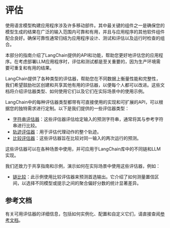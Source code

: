 
# 评估

使用语言模型构建应用程序涉及许多移动部件。其中最关键的组件之一是确保您的模型生成的结果在广泛的输入范围内可靠和有用，并且与应用程序的其他软件组件配合良好。确保可靠性通常归结为应用程序设计、测试和评估以及运行时检查的组合。

本部分的指南介绍了LangChain提供的API和功能，帮助您更好地评估您的应用程序。在考虑部署LLM应用程序时，评估和测试都是至关重要的，因为生产环境需要可重复和有用的结果。

LangChain提供了各种类型的评估器，帮助您在不同数据上衡量性能和完整性，我们希望鼓励社区创建和共享其他有用的评估器，以便每个人都可以改进。这些文档将介绍评估器类型、如何使用它们以及它们在实际场景中的使用示例。

LangChain中的每种评估器类型都带有可直接使用的实现和可扩展的API，可以根据您的独特需求进行定制。以下是我们提供的一些评估器类型：

- [字符串评估器](/docs/guides/evaluation/string/)：这些评估器评估给定输入的预测字符串，通常将其与参考字符串进行比较。
- [轨迹评估器](/docs/guides/evaluation/trajectory/)：用于评估代理动作的整个轨迹。
- [比较评估器](/docs/guides/evaluation/comparison/)：这些评估器旨在比较对同一输入的两次运行的预测。

这些评估器可以在各种场景中使用，并可应用于LangChain库中的不同链和LLM实现。

我们还致力于共享指南和示例，演示如何在实际场景中使用这些评估器，例如：

- [链比较](/docs/guides/evaluation/examples/comparisons)：此示例使用比较评估器来预测首选输出。它介绍了如何测量置信区间，以选择不同模型或提示之间的聚合偏好分数的统计显著差异。

## 参考文档

有关可用评估器的详细信息，包括如何实例化、配置和自定义它们，请直接查阅[参考文档](https://api.python.langchain.com/en/latest/api_reference.html#module-langchain.evaluation)。

<DocCardList />
